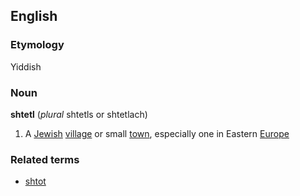 ==English==
===Etymology===
Yiddish
===Noun===
{{wikipedia}}
'''shtetl''' (''plural'' shtetls or shtetlach)
#A [[Jewish]] [[village]] or small [[town]], especially one in Eastern [[Europe]]
===Related terms===
*[[shtot]]